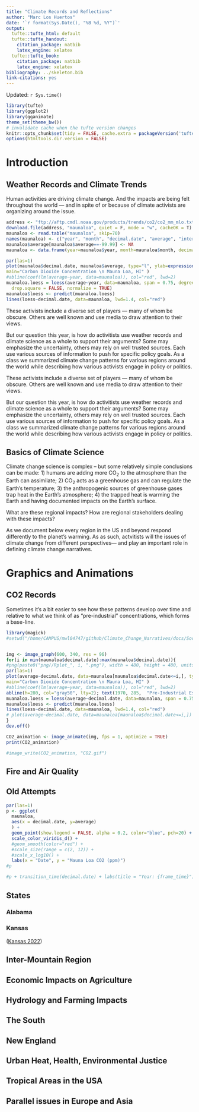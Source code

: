 ```yaml
---
title: "Climate Records and Reflections"
author: "Marc Los Huertos"
date: '`r format(Sys.Date(), "%B %d, %Y")`'
output:
  tufte::tufte_html: default
  tufte::tufte_handout:
    citation_package: natbib
    latex_engine: xelatex
  tufte::tufte_book:
    citation_package: natbib
    latex_engine: xelatex
bibliography: ../skeleton.bib
link-citations: yes
---
```

Updated: `r Sys.time()`

```r
library(tufte)
library(ggplot2)
library(gganimate)
theme_set(theme_bw())
# invalidate cache when the tufte version changes
knitr::opts_chunk$set(tidy = FALSE, cache.extra = packageVersion('tufte'))
options(htmltools.dir.version = FALSE)
```
# Introduction

## Weather Records and Climate Trends

Human activities are driving climate change. And the impacts are being felt throughout the world --- and in spite of or because of climate activists are organizing around the issue. 

```r
address <- "ftp://aftp.cmdl.noaa.gov/products/trends/co2/co2_mm_mlo.txt"
download.file(address, "maunaloa", quiet = F, mode = "w", cacheOK = T)
maunaloa <- read.table("maunaloa", skip=70)
names(maunaloa) <- c("year", "month", "decimal.date", "average", "interpolated", "trend", "days")
maunaloa$average[maunaloa$average==-99.99] <- NA
maunaloa <- data.frame(year=maunaloa$year, month=maunaloa$month, decimal.date=maunaloa$decimal.date, average=maunaloa$average)
```

```r
par(las=1)
plot(maunaloa$decimal.date, maunaloa$average, type="l", ylab=expression(CO[2]*~ "(ppm)"), xlab="Year", 
main="Carbon Dioxide Concentration \n Mauna Loa, HI" )
#abline(coef(lm(average~year, data=maunaloa)), col="red", lwd=2)
muanaloa.loess = loess(average~year, data=maunaloa, span = 0.75, degree = 2, parametric = FALSE, 
  drop.square = FALSE, normalize = TRUE)
maunaloa$loess <- predict(muanaloa.loess)
lines(loess~decimal.date, data=maunaloa, lwd=1.4, col="red")
```



These activists include a diverse set of players --- many of whom be obscure. Others are well known and use media to draw attention to their views. 

But our question this year, is how do activitists use weather records and climate science as a whole to support their arguments?  Some may emphasize the uncertainty, others may rely on well trusted sources. Each use various sources of information to push for specific policy goals. As a class we summarized climate change patterns for various regions around the world while describing how various activists engage in policy or politics. 

These activists include a diverse set of players --- many of whom be obscure. Others are well known and use media to draw attention to their views. 

But our question this year, is how do activitists use weather records and climate science as a whole to support their arguments?  Some may emphasize the uncertainty, others may rely on well trusted sources. Each use various sources of information to push for specific policy goals. As a class we summarized climate change patterns for various regions around the world while describing how various activists engage in policy or politics. 

## Basics of Climate Science

Climate change science is complex -- but some relatively simple conclusions can be made: 1) humans are adding more CO~2~ to the atmosphere than the Earth can assimilate; 2) CO~2~ acts as a greenhouse gas and can regulate the Earth's temperature; 3) the anthropogenic sources of greenhouse gases trap heat in the Earth's atmosphere; 4) the trapped heat is warming the Earth and having documented impacts on the Earth's surface. 

What are these regional impacts? How are regional stakeholders dealing with these impacts?

As we document below every region in the US and beyond respond differently to the planet's warming. As as such, actvitists will  the issues of climate change from different perspectives--- and play an important role in defining climate change narratives.

# Graphics and Animations

## CO2 Records

Sometimes it's a bit easier to see how these patterns develop over time and relative to what we think of as "pre-industrial" concentrations, which forms a base-line. 

```r
library(magick)
#setwd("/home/CAMPUS/mwl04747/github/Climate_Change_Narratives/docs/Social_Media")


img <- image_graph(600, 340, res = 96)
for(i in min(maunaloa$decimal.date):max(maunaloa$decimal.date)){
#png(paste0("png//Rplot_", i, ".png"), width = 480, height = 480, units = "px", pointsize = 12, bg = "white")
par(las=1)
plot(average~decimal.date, data=maunaloa[maunaloa$decimal.date<=i,], type="l", ylab=expression(CO[2]*~ "(ppm)"), xlab="Year", ylim=c(280, max(maunaloa[maunaloa$decimal.date<=i,4])), 
main="Carbon Dioxide Concentration \n Mauna Loa, HI" )
#abline(coef(lm(average~year, data=maunaloa)), col="red", lwd=2)
abline(h=280, col="gray50", lty=2); text(1970, 285,  "Pre-Industrial Estimate", col="gray20")
muanaloa.loess = loess(average~decimal.date, data=maunaloa, span = 0.75, degree = 2, parametric = FALSE, drop.square = FALSE, normalize = TRUE)
maunaloa$loess <- predict(muanaloa.loess)
lines(loess~decimal.date, data=maunaloa, lwd=1.4, col="red")
# plot(average~decimal.date, data=maunaloa[maunaloa$decimal.date<=i,])
}
dev.off()

CO2_animation <- image_animate(img, fps = 1, optimize = TRUE)
print(CO2_animation)

#image_write(CO2_animation, "CO2.gif")
```


## Fire and Air Quality 


## Old Attempts
```r
par(las=1)
p <- ggplot(
  maunaloa, 
  aes(x = decimal.date, y=average)
  ) +
  geom_point(show.legend = FALSE, alpha = 0.2, color="blue", pch=20) +
  scale_color_viridis_d() +
  #geom_smooth(color="red") +
  #scale_size(range = c(2, 12)) +
  #scale_x_log10() +
  labs(x = "Date", y = "Mauna Loa CO2 (ppm)")
#p
```


```r
#p + transition_time(decimal.date) + labs(title = "Year: {frame_time}")
```

## States

### Alabama


### Kansas

([Kansas 2022](Social_Media/Kansas.html))

## Inter-Mountain Region


## Economic Impacts on Agriculture


## Hydrology and Farming Impacts


## The South


## New England



## Urban Heat, Health, Environmental Justice


## Tropical Areas in the USA


## Parallel issues in Europe and Asia






